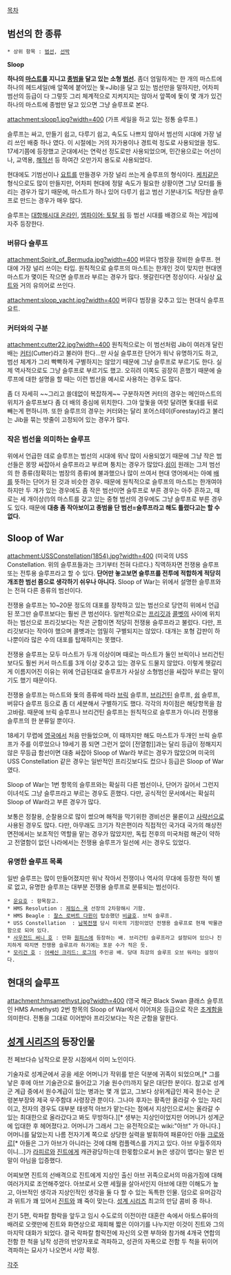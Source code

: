 [[목차]]
== 범선의 한 종류 ==
 * 상위 항목 : [[범선]], [[선박]]
'''Sloop'''

'''하나의 [[마스트]]를 지니고 [[종범]]을 달고 있는 소형 [[범선]].''' 좀더 엄밀하게는 한 개의 마스트에 하나의 헤드세일(배 앞쪽에 붙어있는 돛=Jib)을 달고 있는 범선만을 말하지만, 어차피 범선의 등급이 다 그렇듯 그리 체계적으로 지켜지지는 않아서 앞쪽에 돛이 몇 개가 있건 하나의 마스트에 종범만 달고 있으면 그냥 슬루프로 본다. 

attachment:sloop1.jpg?width=400
(가프 세일을 하고 있는 정통 슬루프.)

슬루프는 싸고, 만들기 쉽고, 다루기 쉽고, 속도도 나쁘지 않아서 범선의 시대에 가장 널리 쓰인 배중 하나 였다. 이 시절에는 거의 자가용이나 경트럭 정도로 사용되었을 정도. 17세기쯤에 등장했고 군대에서는 연락선 정도로만 사용되었으며, 민간용으로는 어선이나, 교역용, [[해적선]] 등 하여간 오만가지 용도로 사용되었다.

현대에도 기범선이나 [[요트]]를 만들경우 가장 널리 쓰는게 슬루프의 형식이다. [[케치]]같은 형식으로도 많이 만들지만, 어차피 현대에 정말 속도가 필요한 상황이면 그냥 모터를 돌리는 경우가 많기 때문에, 마스트가 하나 있어 다루기 쉽고 범선 기분내기도 적당한 슬루프로 만드는 경우가 매우 많다. 

슬루프는 [[대항해시대 온라인]], [[엠파이어: 토탈 워]] 등 범선 시대를 배경으로 하는 게임에 자주 등장한다. 

=== 버뮤다 슬루프 ===
attachment:Spirit_of_Bermuda.jpg?width=400
버뮤다 범장을 장비한 슬루프. 현대에 가장 널리 쓰이는 타입. 원칙적으로 슬루프의 마스트는 한개인 것이 맞지만 현대엔 마스트가 몇이든 작으면 슬루프라 부르는 경우가 많다. 헷갈린다면 정상이다. 사실상 [[요트]]와 거의 유의어로 쓰인다.

attachment:sloop_yacht.jpg?width=400
버뮤다 범장을 갖추고 있는 현대식 슬루프 요트.

=== 커터와의 구분 ===
attachment:cutter22.jpg?width=400
원칙적으로는 이 범선처럼 Jib이 여러개 달린 배는 [[커터]](Cutter)라고 불러야 한다...만 사실 슬루프란 단어가 워낙 유명하기도 하고, 범선 체계가 그리 빡빡하게 구별하지는 않았기 때문에 그냥 슬루프로 부르기도 한다. 실제 역사적으로도 그냥 슬루프로 부르기도 했고. 오히려 이쪽도 굉장히 흔했기 때문에 슬루프에 대한 설명을 할 때는 이런 범선을 예시로 사용하는 경우도 많다.

좀 더 자세히 ~~그리고 쓸데없이 복잡하게~~ 구분하자면 커터의 경우는 메인마스트의 위치가 슬루프보다 좀 더 배의 중심에 위치한다. 그야 앞돛을 여럿 달려면 돛대를 뒤로 빼는게 편하니까. 또한 슬루프의 경우는 커터와는 달리 포어스테이(Forestay)라고 불리는 Jib을 묶는 밧줄이 고정되어 있는 경우가 많다. 

=== 작은 범선을 의미하는 슬루프 ===
위에서 언급한 데로 슬루프는 범선의 시대에 워낙 많이 사용되었기 때문에 그냥 작은 범선들은 몽땅 싸잡아서 슬루프라고 부르며 퉁치는 경우가 많았다.[[쉽]]이 원래는 그저 범선의 한 종류(정확히는 범장의 종류)에 불과했으나 많이 쓰여서 현대 영어에서는 아예 [[배]]를 뜻하는 단어가 된 것과 비슷한 경우. 때문에 원칙적으로 슬루프의 마스트는 한개여야 하지만 두 개가 있는 경우에도 좀 작은 범선이면 슬루프로 부른 경우는 아주 흔하고, 때로는 세 개이상(!)의 마스트를 갖고 있는 중형 범선의 경우에도 그냥 슬루프로 부른 경우도 있다. 때문에 '''대충 좀 작아보이고 종범을 단 범선=슬루프라고 해도 틀렸다고는 할 수 없다.'''

== Sloop of War == 
attachment:USSConstellation(1854).jpg?width=400
(미국의 USS Constellation. 위의 슬루프들과는 크기부터 전혀 다르다.)
직역하자면 전쟁용 슬루프 또는 전투용 슬루프라고 할 수 있다. '''단어만 놓고보면 슬루프를 전투에 적합하게 적당히 개조한 범선 쯤으로 생각하기 쉬우나 아니다.''' Sloop of War는 위에서 설명한 슬루프와는 전혀 다른 종류의 범선이다. 

전쟁용 슬루프는 10~20문 정도의 대포를 장착하고 있는 범선으로 당연히 위에서 언급된 쪼그만 슬루프보다는 훨씬 큰 범선이다. 일반적으로는 [[프리깃]]과 [[콜벳]]의 사이에 위치하는 범선으로 프리깃보다는 작은 군함이면 적당히 전쟁용 슬루프라고 불렀다. 다만, 프리깃보다는 작아야 했으며 콜벳과는 엄밀히 구별되지는 않았다. 대개는 포형 갑판이 하나뿐이라 많은 수의 대포를 탑재하지는 못했다.

전쟁용 슬루프는 모두 마스트가 두개 이상이며 때로는 마스트가 둘인 브릭이나 브리건틴보다도 훨씬 커서 마스트를 3개 이상 갖추고 있는 경우도 드물지 않았다. 이렇게 헷갈리게 이름지어진 이유는 위에 언급된대로 슬루프가 사실상 소형범선을 싸잡아 부르는 말이기도 했기 때문이다. 

전쟁용 슬루프는 마스트와 돛의 종류에 따라 [[브릭]] 슬루프, [[브리건틴]] 슬루프, [[쉽]] 슬루프, 버뮤다 슬루프 등으로 좀 더 세분해서 구별하기도 했다. 각각의 차이점은 해당항목을 참고바람. 때문에 브릭 슬루프나 브리건틴 슬루프는 원칙적으로 슬루프가 아니라 전쟁용 슬루프의 한 분류일 뿐이다. 

18세기 무렵에 [[영국]]에서 처음 만들었으며, 이 때까지만 해도 마스트가 두개인 브릭 슬루프가 주를 이루었으나 19세기 쯤 되면 그런거 없이 [전열함]]과는 달리 등급이 정해지지 않은 무등급 함선이면 대충 싸잡아 Sloop of War라 부르는 경우가 많았으며 미국의 USS Constellation 같은 경우는 일반적인 프리깃보다도 컸으나 등급은 Sloop of War였다. 

Sloop of War는 1번 항목의 슬루프와는 확실히 다른 범선이나, 단어가 길어서 그런지 이녀석도 그냥 슬루프라고 부르는 경우도 흔했다. 다만, 공식적인 문서에서는 확실히 Sloop of War라고 부른 경우가 많다. 

보통은 정찰용, 순찰용으로 많이 썼으며 해적을 막기위한 경비선은 물론이고 [[사략선]]으로 사용된 경우도 많다. 다만, 아무래도 크기가 작은편이라 직접적인 국가대 국가의 해상전면전에서는 보조적인 역할을 맡는 경우가 많았지만, 독립 전후의 미국처럼 해군이 약하고 전열함이 없던 나라에서는 전쟁용 슬루프가 일선에 서는 경우도 있었다.

=== 유명한 슬루프 목록 ===
일반 슬루프는 많이 만들어졌지만 워낙 작아서 전쟁이나 역사의 무대에 등장한 적이 별로 없고, 유명한 슬루프는 대부분 전쟁용 슬루프로 분류되는 범선이다.

 * [[운요호]] : 항목참고.
 * HMS Resolution : [[제임스 쿡]] 선장의 2차항해시 기함. 
 * HMS Beagle : [[찰스 로버트 다윈]]이 탑승했던 [[비글]]호. 브릭 슬루프.
 * USS Constellation  : [[남북전쟁]] 당시 미국의 기함이었던 전쟁용 슬루프로 현재 박물관함으로 되어 있다. 
 * [[사우전드 써니 호]] : 만화 [[원피스]]에 등장하는 배. 브리건틴 슬루프라고 설정되어 있으나 진지하게 따지면 전쟁용 슬루프라 하기에는 포문 수가 적은 듯.
 * [[모리건 호]] : [[어쌔신 크리드: 로그]]의 주인공 배. 당대 최강의 슬루프 오브 워라는 설정이다.

== 현대의 슬루프 == 
attachment:hmsamethyst.jpg?width=400
(영국 해군 Black Swan 클래스 슬루프인 HMS Amethyst)
2번 항목의 Sloop of War에서 이어져온 등급으로 작은 [[초계함]]을 의미한다. 전통을 그대로 이어받아 프리깃보다는 작은 군함을 말한다. 

== [[성계 시리즈]]의 등장인물 ==

전 페브다슈 남작으로 문장 시점에서 이미 노인이다.

기술자로 성계군에서 공을 세운 어머니가 작위를 받은 덕분에 귀족이 되었으며,[* 그를 낳은 후에 아브 기술관으로 들어갔고 기술 원수(!!)까지 달은 대단한 분이다. 참고로 성계군 계급 중에서 원수계급이 있는 병과는 몇 개 없고, 그보다 상위계급인 제국 원수는 군령본부장와 제국 우주함대 사령장관 뿐이다. 그나마 후자는 황족만 올라갈 수 있는 자리이고, 전자의 경우도 대부분 태생적 아브가 맡는다는 점에서 지상인으로서는 올라갈 수 있는 최대한으로 올라갔다고 봐도 무방하다.][* 생부는 지상인이었지만 어머니가 성계군에 입대한 후 헤어졌다고. 어머니가 그래서 그는 유전적으로는 wiki:"아브" 가 아니다.] 어머니를 닮았는지 나름 전자기계 쪽으로 상당한 실력을 발휘하여 패륜아인 아들 [[크로와르]][* 아들은 그가 아브가 아니라는 것에 대해 컴플렉스를 가지고 있다. 아브 우월주의자이니...]가 [[라피르]]와 [[진트]]에게 캐관광당하는데 한몫함으로서 늙은 생강이 맵다는 말은 빈말이 아님을 입증했다.

어찌보면 진트의 선배격으로 진트에게 지상인 출신 아브 귀족으로서의 마음가짐에 대해 여러가지로 조언해주었다. 아브로서 오랜 세월을 살아서인지 아브에 대한 이해도가 높고, 아브적인 생각과 지상인적인 생각을 둘 다 할 수 있는 독특한 인물. 덤으로 유머감각과 위트가 꽤 있어서 [[진트]]와 꽤 죽이 맞는다. [[성계 시리즈]] 최고의 만담 콤비 중 하나. 

전기 5편, 락파칼 함락을 앞두고 임시 수도로의 이전이란 대혼란 속에서 아토스류아의 배려로 오랫만에 진트와 화면상으로 재회해 짧은 이야기를 나누지만 이것이 진트와 그의 마지막 대화가 되었다. 결국 락파칼 함락전에 자신의 오랜 부하와 참가해 4개국 연합의 전함 한 척을 남작 성관의 반양자포로 격파하고, 성관의 자폭으로 전함 두 척을 뒤이어 격파하는 묘사가 나오면서 사망 확정.

[[각주]]
